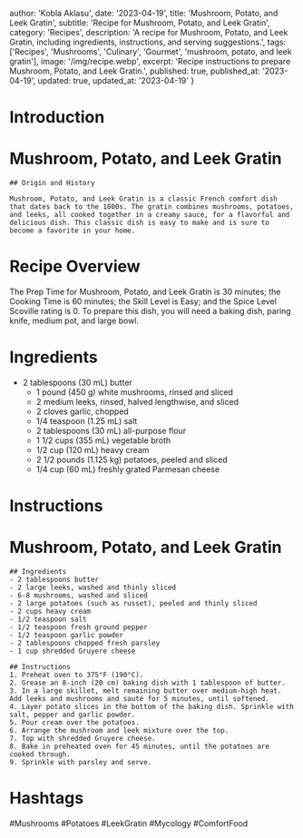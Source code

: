 
  author: 'Kobla Aklasu',
  date: '2023-04-19',
  title: 'Mushroom, Potato, and Leek Gratin',
  subtitle: 'Recipe for Mushroom, Potato, and Leek Gratin',
  category: 'Recipes',
  description: 'A recipe for Mushroom, Potato, and Leek Gratin, including ingredients, instructions, and serving suggestions.',
  tags: ['Recipes', 'Mushrooms', 'Culinary', 'Gourmet', 'mushroom, potato, and leek gratin'],
  image: '/img/recipe.webp',
  excerpt: 'Recipe instructions to prepare Mushroom, Potato, and Leek Gratin.',
  published: true,
  published_at: '2023-04-19',
  updated: true,
  updated_at: '2023-04-19'
}


  # Introduction

# Mushroom, Potato, and Leek Gratin 
    
    ## Origin and History
    
    Mushroom, Potato, and Leek Gratin is a classic French comfort dish that dates back to the 1800s. The gratin combines mushrooms, potatoes, and leeks, all cooked together in a creamy sauce, for a flavorful and delicious dish. This classic dish is easy to make and is sure to become a favorite in your home.

# Recipe Overview

The Prep Time for Mushroom, Potato, and Leek Gratin is 30 minutes; the Cooking Time is 60 minutes; the Skill Level is Easy; and the Spice Level Scoville rating is 0. To prepare this dish, you will need a baking dish, paring knife, medium pot, and large bowl.

# Ingredients

- 2 tablespoons (30 mL) butter
    - 1 pound (450 g) white mushrooms, rinsed and sliced
    - 2 medium leeks, rinsed, halved lengthwise, and sliced
    - 2 cloves garlic, chopped
    - 1/4 teaspoon (1.25 mL) salt
    - 2 tablespoons (30 mL) all-purpose flour
    - 1 1/2 cups (355 mL) vegetable broth
    - 1/2 cup (120 mL) heavy cream
    - 2 1/2 pounds (1.125 kg) potatoes, peeled and sliced
    - 1/4 cup (60 mL) freshly grated Parmesan cheese

# Instructions

# Mushroom, Potato, and Leek Gratin
    
    ## Ingredients
    - 2 tablespoons butter
    - 2 large leeks, washed and thinly sliced
    - 6-8 mushrooms, washed and sliced
    - 2 large potatoes (such as russet), peeled and thinly sliced
    - 2 cups heavy cream
    - 1/2 teaspoon salt
    - 1/2 teaspoon fresh ground pepper
    - 1/2 teaspoon garlic powder
    - 2 tablespoons chopped fresh parsley
    - 1 cup shredded Gruyere cheese
    
    ## Instructions 
    1. Preheat oven to 375°F (190°C).
    2. Grease an 8-inch (20 cm) baking dish with 1 tablespoon of butter.
    3. In a large skillet, melt remaining butter over medium-high heat. Add leeks and mushrooms and sauté for 5 minutes, until softened.
    4. Layer potato slices in the bottom of the baking dish. Sprinkle with salt, pepper and garlic powder.
    5. Pour cream over the potatoes.
    6. Arrange the mushroom and leek mixture over the top.
    7. Top with shredded Gruyere cheese.
    8. Bake in preheated oven for 45 minutes, until the potatoes are cooked through.
    9. Sprinkle with parsley and serve.

# Hashtags

#Mushrooms #Potatoes #LeekGratin #Mycology #ComfortFood



